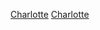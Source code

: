 <noinclude>{{noteTA|G1=NBA}}</noinclude>{{Navbox
| name = 夏洛特黄蜂
| title = [[夏洛特黃蜂|{{color|#{{NBA color|Charlotte Hornets|2}}|夏洛特黃蜂}}]]
| bodyclass = hlist
| titlestyle = {{NBA color cell|Charlotte Hornets|border=2}};
| basestyle = {{NBA color cell2|Charlotte Hornets|border=2}};
| state = {{{state|autocollapse}}}

| above =
* 成立於'''[[1988-89 NBA赛季|{{color|#{{NBA color|Charlotte Hornets|4}}|1988}}]]'''
* 前身為'''夏洛特山貓'''（2004–2014）
* 球隊所在地為'''[[夏洛特 (北卡羅來納州)|{{color|#{{NBA color|Charlotte Hornets|4}}|夏洛特}}]]'''

| group1 = 球隊
| list1 =
* {{tsl|en|History of the Charlotte Hornets|夏洛特黃蜂歷史|歷史}}
* [[夏洛特黃蜂歷年球員名單|歷年球員名單]]
* {{tsl|en|Charlotte Hornets draft history|夏洛特黃蜂選秀歷史|選秀歷史}}
** {{tsl|en|1988 NBA expansion draft|1988年NBA擴張選秀|1988}}
** [[2004年NBA扩张选秀|2004]]
* [[夏洛特黃蜂賽績列表|賽績]]
* '''[[2021–22 夏洛特黄蜂赛季|當前賽季]]'''

| group2 = 場館
| list2 =
* {{tsl|en|Charlotte Coliseum|夏洛特體育館}}
* '''[[光譜中心]]'''

| group3 = 領導人物
| list3 =
;擁有者
:[[迈克尔·乔丹]]
;總裁
:[[米契·庫普恰克]]
;總經理
:[[米契·庫普恰克]]
;總教練
:[[史蒂夫·克利福德]]

| group4 = 下屬球隊
| list4 =
* [[格林斯博羅蜂群]]

| group5 = 退休背號
| list5 =
* [[鲍比·菲尔斯|13]]

}}<noinclude>
{{collapsible option}}
[[Category:夏洛特黃蜂|Charlotte]]
[[Category:NBA球队导航模板|Charlotte]]
</noinclude>